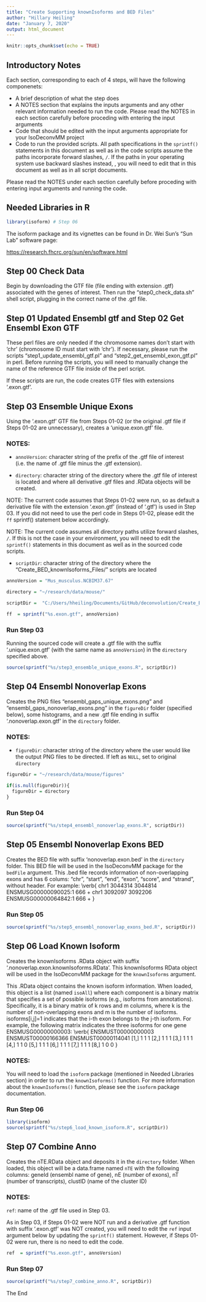```yaml
---
title: "Create Supporting knownIsoforms and BED Files"
author: "Hillary Heiling"
date: "January 7, 2020"
output: html_document
---
```


```r
knitr::opts_chunk$set(echo = TRUE)
```

## Introductory Notes

Each section, corresponding to each of 4 steps, will have the following componenets: 

* A brief description of what the step does
* A NOTES section that explains the inputs arguments and any other relevant information needed to run the code. Please read the NOTES in each section carefully before proceding with entering the input arguments
* Code that should be edited with the input arguments appropriate for your IsoDeconvMM project
* Code to run the provided scripts. All path specifications in the `sprintf()` statements in this document as well as in the code scripts assume the paths incorporate forward slashes, `/`. If the paths in your operating system use backward slashes instead, \, you will need to edit that in this document as well as in all script documents. 

Please read the NOTES under each section carefully before proceding with entering input arguments and running the code.

## Needed Libraries in R

```r
library(isoform) # Step 06
```

The isoform package and its vignettes can be found in Dr. Wei Sun's "Sun Lab" software page:

<https://research.fhcrc.org/sun/en/software.html>

## Step 00 Check Data

Begin by downloading the GTF file (file ending with extension .gtf) associated with the genes of interest. Then run the "step0_check_data.sh" shell script, plugging in the correct name of the .gtf file.

## Step 01 Updated Ensembl gtf and Step 02 Get Ensembl Exon GTF

These perl files are only needed if the chromosome names don't start with 'chr' (chromosome ID must start with 'chr'). If necessary, please run the scripts "step1_update_ensembl_gtf.pl" and "step2_get_ensembl_exon_gtf.pl" in perl. Before running the scripts, you will need to manually change the name of the reference GTF file inside of the perl script.

If these scripts are run, the code creates GTF files with extensions '.exon.gtf'. 

## Step 03 Ensemble Unique Exons

Using the '.exon.gtf' GTF file from Steps 01-02 (or the original .gtf file if Steps 01-02 are unnecessary), creates a 'unique.exon.gtf' file.

### NOTES:

* `annoVersion`: character string of the prefix of the .gtf file of interest (i.e. the name of .gtf file minus the .gtf extension).

* `directory`: character string of the directory where the .gtf file of interest is located and where all derivative .gtf files and .RData objects will be created. 

NOTE: The current code assumes that Steps 01-02 were run, so as default a derivative file with the extension '.exon.gtf' (instead of '.gtf') is used in Step 03. If you did not need to use the perl code in Steps 01-02, please edit the `ff` sprintf() statement below accordingly.

NOTE: The current code assumes all directory paths utilize forward slashes, `/`. If this is not the case in your environment, you will need to edit the `sprintf()` statements in this document as well as in the sourced code scripts.

* `scriptDir`: character string of the directory where the "Create_BED_knownIsoforms_Files/" scripts are located

```r
annoVersion = "Mus_musculus.NCBIM37.67"

directory = "~/research/data/mouse/" 

scriptDir =  "C:/Users/hheiling/Documents/GitHub/deconvolution/Create_BED_knownIsoforms_Files"

ff  = sprintf("%s.exon.gtf", annoVersion)
```

### Run Step 03

Running the sourced code will create a .gtf file with the suffix '.unique.exon.gtf' (with the same name as `annoVersion`) in the `directory` specified above. 

```r
source(sprintf("%s/step3_ensemble_unique_exons.R", scriptDir))
```

## Step 04 Ensembl Nonoverlap Exons

Creates the PNG files "ensembl_gaps_unique_exons.png" and "ensembl_gaps_nonoverlap_exons.png" in the `figureDir` folder (specified below), some histograms, and a new .gtf file ending in suffix '.nonoverlap.exon.gtf' in the `directory` folder.

### NOTES:

* `figureDir`: character string of the directory where the user would like the output PNG files to be directed. If left as `NULL`, set to original `directory`

```r
figureDir = "~/research/data/mouse/figures"

if(is.null(figureDir)){
  figureDir = directory
}
```


### Run Step 04

```r
source(sprintf("%s/step4_ensembl_nonoverlap_exons.R", scriptDir))
```


## Step 05 Ensembl Nonoverlap Exons BED

Creates the BED file with suffix 'nonoverlap.exon.bed' in the `directory` folder. This BED file will be used in the IsoDeconvMM package for the  `bedFile` argument. This .bed file records information of non-overlapping exons and  has 6 colums: "chr", "start", "end", "exon", "score", and "strand", without header. For example:
 \verb{
   chr1    3044314 3044814 ENSMUSG00000090025:1    666     +
   chr1    3092097 3092206 ENSMUSG00000064842:1    666     +
 }

### Run Step 05

```r
source(sprintf("%s/step5_ensembl_nonoverlap_exons_bed.R", scriptDir))
```


## Step 06 Load Known Isoform

Creates the knownIsoforms .RData object with suffix '.nonoverlap.exon.knownIsoforms.RData'. This knownIsoforms RData object will be used in the IsoDeconvMM package for the `knownIsoforms` argument.

This .RData object contains the known isoform information. When loaded, this object is a list (named `isoAll`) where each component is a binary matrix that specifies a set of possible isoforms (e.g., isoforms from annotations). Specifically, it is a binary matrix of k rows and m columns, where k is the number of non-overlapping exons and m is the number of isoforms. isoforms[i,j]=1 
indicates that the i-th exon belongs to the j-th isoform. For example, 
the following matrix indicates the three isoforms for one gene ENSMUSG00000000003:
\verb{
    ENSMUST00000000003 ENSMUST00000166366 ENSMUST00000114041
[1,]                  1                  1                  1
[2,]                  1                  1                  1
[3,]                  1                  1                  1
[4,]                  1                  1                  0
[5,]                  1                  1                  1
[6,]                  1                  1                  1
[7,]                  1                  1                  1
[8,]                  1                  0                  0
}

### NOTES:

You will need to load the `isoform` package (mentioned in Needed Libraries section) in order to run the `knownIsoforms()` function. For more information about the `knownIsoforms()` function, please see the `isoform` package documentation.

### Run Step 06

```r
library(isoform)
source(sprintf("%s/step6_load_known_isoform.R", scriptDir))
```

## Step 07 Combine Anno

Creates the nTE.RData object and deposits it in the `directory` folder. When loaded, this object will be a data.frame named `nTE` with the following columns: geneId (ensembl name of gene), nE (number of exons), nT (number of transcripts), clustID (name of the cluster ID)

### NOTES:

`ref`: name of the .gtf file used in Step 03.

As in Step 03, if Steps 01-02 were NOT run and a derivative .gtf function with suffix '.exon.gtf' was NOT created, you will need to edit the `ref` input argument below by updating the `sprintf()` statement. However, if Steps 01-02 were run, there is no need to edit the code. 

```r
ref  = sprintf("%s.exon.gtf", annoVersion)
```

### Run Step 07

```r
source(sprintf("%s/step7_combine_anno.R", scriptDir))
```


The End